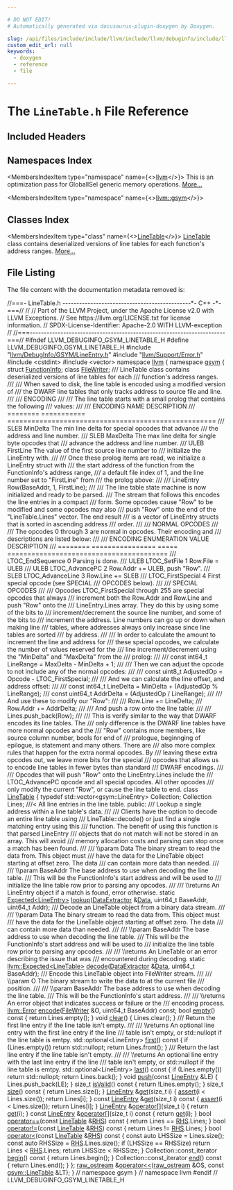 ```yaml
---

# DO NOT EDIT!
# Automatically generated via docusaurus-plugin-doxygen by Doxygen.

slug: /api/files/include/include/llvm/include/llvm/debuginfo/include/llvm/debuginfo/gsym/linetable-h
custom_edit_url: null
keywords:
  - doxygen
  - reference
  - file

---
```





# The `LineTable.h` File Reference

<DoxygenPage pluginConfig={pluginConfig}>



## Included Headers

<IncludesList>
<IncludesListItem
  filePath="llvm/DebugInfo/GSYM/LineEntry.h"
  permalink="/docs/api/files/include/include/llvm/include/llvm/debuginfo/include/llvm/debuginfo/gsym/lineentry-h"
  isLocal="true" />
<IncludesListItem
  filePath="llvm/Support/Error.h"
  permalink="/docs/api/files/include/include/llvm/include/llvm/support/error-h"
  isLocal="true" />
<IncludesListItem
  filePath="cstdint"
  permalink=""
  isLocal="false" />
<IncludesListItem
  filePath="vector"
  permalink=""
  isLocal="false" />
</IncludesList>

## Namespaces Index

<MembersIndex>

<MembersIndexItem
  type="namespace"
  name={<><a href="/docs/api/namespaces/llvm">llvm</a></>}>
This is an optimization pass for GlobalISel generic memory operations. <a href="/docs/api/namespaces/llvm/#details">More...</a>
</MembersIndexItem>

<MembersIndexItem
  type="namespace"
  name={<><a href="/docs/api/namespaces/llvm/gsym">llvm::gsym</a></>}>
</MembersIndexItem>

</MembersIndex>

## Classes Index

<MembersIndex>

<MembersIndexItem
  type="class"
  name={<><a href="/docs/api/classes/llvm/gsym/linetable">LineTable</a></>}>
<a href="/docs/api/classes/llvm/gsym/linetable">LineTable</a> class contains deserialized versions of line tables for each function&#39;s address ranges. <a href="/docs/api/classes/llvm/gsym/linetable/#details">More...</a>
</MembersIndexItem>

</MembersIndex>


## File Listing

The file content with the documentation metadata removed is:

<ProgramListing>

<Link id="l00001" /><CodeLine lineNumber="1"><Highlight kind="comment">//===- LineTable.h ----------------------------------------------&#42;- C++ -&#42;-===//</Highlight><Highlight kind="normal"></Highlight></CodeLine>
<Link id="l00002" /><CodeLine lineNumber="2"><Highlight kind="normal"></Highlight><Highlight kind="comment">//</Highlight><Highlight kind="normal"></Highlight></CodeLine>
<Link id="l00003" /><CodeLine lineNumber="3"><Highlight kind="normal"></Highlight><Highlight kind="comment">// Part of the LLVM Project, under the Apache License v2.0 with LLVM Exceptions.</Highlight><Highlight kind="normal"></Highlight></CodeLine>
<Link id="l00004" /><CodeLine lineNumber="4"><Highlight kind="normal"></Highlight><Highlight kind="comment">// See https://llvm.org/LICENSE.txt for license information.</Highlight><Highlight kind="normal"></Highlight></CodeLine>
<Link id="l00005" /><CodeLine lineNumber="5"><Highlight kind="normal"></Highlight><Highlight kind="comment">// SPDX-License-Identifier: Apache-2.0 WITH LLVM-exception</Highlight><Highlight kind="normal"></Highlight></CodeLine>
<Link id="l00006" /><CodeLine lineNumber="6"><Highlight kind="normal"></Highlight><Highlight kind="comment">//</Highlight><Highlight kind="normal"></Highlight></CodeLine>
<Link id="l00007" /><CodeLine lineNumber="7"><Highlight kind="normal"></Highlight><Highlight kind="comment">//===----------------------------------------------------------------------===//</Highlight><Highlight kind="normal"></Highlight></CodeLine>
<Link id="l00008" /><CodeLine lineNumber="8"><Highlight kind="normal"></Highlight></CodeLine>
<Link id="l00009" /><CodeLine lineNumber="9"><Highlight kind="normal"></Highlight><Highlight kind="preprocessor">#ifndef LLVM&#95;DEBUGINFO&#95;GSYM&#95;LINETABLE&#95;H</Highlight><Highlight kind="normal"></Highlight></CodeLine>
<Link id="l00010" /><CodeLine lineNumber="10"><Highlight kind="normal"></Highlight><Highlight kind="preprocessor">#define LLVM&#95;DEBUGINFO&#95;GSYM&#95;LINETABLE&#95;H</Highlight><Highlight kind="normal"></Highlight></CodeLine>
<Link id="l00011" /><CodeLine lineNumber="11"><Highlight kind="normal"></Highlight></CodeLine>
<Link id="l00012" /><CodeLine lineNumber="12"><Highlight kind="normal"></Highlight><Highlight kind="preprocessor">#include &quot;<a href="/docs/api/files/include/include/llvm/include/llvm/debuginfo/include/llvm/debuginfo/gsym/lineentry-h">llvm/DebugInfo/GSYM/LineEntry.h</a>&quot;</Highlight><Highlight kind="normal"></Highlight></CodeLine>
<Link id="l00013" /><CodeLine lineNumber="13"><Highlight kind="normal"></Highlight><Highlight kind="preprocessor">#include &quot;<a href="/docs/api/files/include/include/llvm/include/llvm/support/error-h">llvm/Support/Error.h</a>&quot;</Highlight><Highlight kind="normal"></Highlight></CodeLine>
<Link id="l00014" /><CodeLine lineNumber="14"><Highlight kind="normal"></Highlight><Highlight kind="preprocessor">#include &lt;cstdint&gt;</Highlight><Highlight kind="normal"></Highlight></CodeLine>
<Link id="l00015" /><CodeLine lineNumber="15"><Highlight kind="normal"></Highlight><Highlight kind="preprocessor">#include &lt;vector&gt;</Highlight><Highlight kind="normal"></Highlight></CodeLine>
<Link id="l00016" /><CodeLine lineNumber="16"><Highlight kind="normal"></Highlight></CodeLine>
<Link id="l00017" /><CodeLine lineNumber="17"><Highlight kind="normal"></Highlight><Highlight kind="keyword">namespace </Highlight><Highlight kind="normal"><a href="/docs/api/namespaces/llvm">llvm</a> &#123;</Highlight></CodeLine>
<Link id="l00018" /><CodeLine lineNumber="18"><Highlight kind="normal"></Highlight><Highlight kind="keyword">namespace </Highlight><Highlight kind="normal"><a href="/docs/api/namespaces/llvm/gsym">gsym</a> &#123;</Highlight></CodeLine>
<Link id="l00019" /><CodeLine lineNumber="19"><Highlight kind="normal"></Highlight></CodeLine>
<Link id="l00020" /><CodeLine lineNumber="20"><Highlight kind="normal"></Highlight><Highlight kind="keyword">struct </Highlight><Highlight kind="normal"><a href="/docs/api/structs/llvm/gsym/functioninfo">FunctionInfo</a>;</Highlight></CodeLine>
<Link id="l00021" /><CodeLine lineNumber="21"><Highlight kind="normal"></Highlight><Highlight kind="keyword">class </Highlight><Highlight kind="normal"><a href="/docs/api/classes/llvm/gsym/filewriter">FileWriter</a>;</Highlight></CodeLine>
<Link id="l00022" /><CodeLine lineNumber="22"><Highlight kind="normal"></Highlight><Highlight kind="comment"></Highlight></CodeLine>
<Link id="l00023" /><CodeLine lineNumber="23"><Highlight kind="comment">/// LineTable class contains deserialized versions of line tables for each</Highlight></CodeLine>
<Link id="l00024" /><CodeLine lineNumber="24"><Highlight kind="comment">/// function&#39;s address ranges.</Highlight></CodeLine>
<Link id="l00025" /><CodeLine lineNumber="25"><Highlight kind="comment">///</Highlight></CodeLine>
<Link id="l00026" /><CodeLine lineNumber="26"><Highlight kind="comment">/// When saved to disk, the line table is encoded using a modified version of</Highlight></CodeLine>
<Link id="l00027" /><CodeLine lineNumber="27"><Highlight kind="comment">/// the DWARF line tables that only tracks address to source file and line.</Highlight></CodeLine>
<Link id="l00028" /><CodeLine lineNumber="28"><Highlight kind="comment">///</Highlight></CodeLine>
<Link id="l00029" /><CodeLine lineNumber="29"><Highlight kind="comment">/// ENCODING</Highlight></CodeLine>
<Link id="l00030" /><CodeLine lineNumber="30"><Highlight kind="comment">///</Highlight></CodeLine>
<Link id="l00031" /><CodeLine lineNumber="31"><Highlight kind="comment">/// The line table starts with a small prolog that contains the following</Highlight></CodeLine>
<Link id="l00032" /><CodeLine lineNumber="32"><Highlight kind="comment">/// values:</Highlight></CodeLine>
<Link id="l00033" /><CodeLine lineNumber="33"><Highlight kind="comment">///</Highlight></CodeLine>
<Link id="l00034" /><CodeLine lineNumber="34"><Highlight kind="comment">/// ENCODING NAME        DESCRIPTION</Highlight></CodeLine>
<Link id="l00035" /><CodeLine lineNumber="35"><Highlight kind="comment">/// ======== =========== ====================================================</Highlight></CodeLine>
<Link id="l00036" /><CodeLine lineNumber="36"><Highlight kind="comment">/// SLEB     MinDelta    The min line delta for special opcodes that  advance</Highlight></CodeLine>
<Link id="l00037" /><CodeLine lineNumber="37"><Highlight kind="comment">///                      the address and line number.</Highlight></CodeLine>
<Link id="l00038" /><CodeLine lineNumber="38"><Highlight kind="comment">/// SLEB     MaxDelta    The max line delta for single byte opcodes that</Highlight></CodeLine>
<Link id="l00039" /><CodeLine lineNumber="39"><Highlight kind="comment">///                      advance the address and line number.</Highlight></CodeLine>
<Link id="l00040" /><CodeLine lineNumber="40"><Highlight kind="comment">/// ULEB     FirstLine   The value of the first source line number to</Highlight></CodeLine>
<Link id="l00041" /><CodeLine lineNumber="41"><Highlight kind="comment">///                      initialize the LineEntry with.</Highlight></CodeLine>
<Link id="l00042" /><CodeLine lineNumber="42"><Highlight kind="comment">///</Highlight></CodeLine>
<Link id="l00043" /><CodeLine lineNumber="43"><Highlight kind="comment">/// Once these prolog items are read, we initialize a LineEntry struct with</Highlight></CodeLine>
<Link id="l00044" /><CodeLine lineNumber="44"><Highlight kind="comment">/// the start address of the function from the FunctionInfo&#39;s address range,</Highlight></CodeLine>
<Link id="l00045" /><CodeLine lineNumber="45"><Highlight kind="comment">/// a default file index of 1, and the line number set to &quot;FirstLine&quot; from</Highlight></CodeLine>
<Link id="l00046" /><CodeLine lineNumber="46"><Highlight kind="comment">/// the prolog above:</Highlight></CodeLine>
<Link id="l00047" /><CodeLine lineNumber="47"><Highlight kind="comment">///</Highlight></CodeLine>
<Link id="l00048" /><CodeLine lineNumber="48"><Highlight kind="comment">///   LineEntry Row(BaseAddr, 1, FirstLine);</Highlight></CodeLine>
<Link id="l00049" /><CodeLine lineNumber="49"><Highlight kind="comment">///</Highlight></CodeLine>
<Link id="l00050" /><CodeLine lineNumber="50"><Highlight kind="comment">/// The line table state machine is now initialized and ready to be parsed.</Highlight></CodeLine>
<Link id="l00051" /><CodeLine lineNumber="51"><Highlight kind="comment">/// The stream that follows this encodes the line entries in a compact</Highlight></CodeLine>
<Link id="l00052" /><CodeLine lineNumber="52"><Highlight kind="comment">/// form. Some opcodes cause &quot;Row&quot; to be modified and some opcodes may also</Highlight></CodeLine>
<Link id="l00053" /><CodeLine lineNumber="53"><Highlight kind="comment">/// push &quot;Row&quot; onto the end of the &quot;LineTable.Lines&quot; vector. The end result</Highlight></CodeLine>
<Link id="l00054" /><CodeLine lineNumber="54"><Highlight kind="comment">/// is a vector of LineEntry structs that is sorted in ascending address</Highlight></CodeLine>
<Link id="l00055" /><CodeLine lineNumber="55"><Highlight kind="comment">/// order.</Highlight></CodeLine>
<Link id="l00056" /><CodeLine lineNumber="56"><Highlight kind="comment">///</Highlight></CodeLine>
<Link id="l00057" /><CodeLine lineNumber="57"><Highlight kind="comment">/// NORMAL OPCODES</Highlight></CodeLine>
<Link id="l00058" /><CodeLine lineNumber="58"><Highlight kind="comment">///</Highlight></CodeLine>
<Link id="l00059" /><CodeLine lineNumber="59"><Highlight kind="comment">/// The opcodes 0 through 3 are normal in opcodes. Their encoding and</Highlight></CodeLine>
<Link id="l00060" /><CodeLine lineNumber="60"><Highlight kind="comment">/// descriptions are listed below:</Highlight></CodeLine>
<Link id="l00061" /><CodeLine lineNumber="61"><Highlight kind="comment">///</Highlight></CodeLine>
<Link id="l00062" /><CodeLine lineNumber="62"><Highlight kind="comment">/// ENCODING ENUMERATION       VALUE DESCRIPTION</Highlight></CodeLine>
<Link id="l00063" /><CodeLine lineNumber="63"><Highlight kind="comment">/// ======== ================  ===== ========================================</Highlight></CodeLine>
<Link id="l00064" /><CodeLine lineNumber="64"><Highlight kind="comment">///          LTOC&#95;EndSequence  0  Parsing is done.</Highlight></CodeLine>
<Link id="l00065" /><CodeLine lineNumber="65"><Highlight kind="comment">/// ULEB     LTOC&#95;SetFile      1  Row.File = ULEB</Highlight></CodeLine>
<Link id="l00066" /><CodeLine lineNumber="66"><Highlight kind="comment">/// ULEB     LTOC&#95;AdvancePC    2  Row.Addr += ULEB, push &quot;Row&quot;.</Highlight></CodeLine>
<Link id="l00067" /><CodeLine lineNumber="67"><Highlight kind="comment">/// SLEB     LTOC&#95;AdvanceLine  3  Row.Line += SLEB</Highlight></CodeLine>
<Link id="l00068" /><CodeLine lineNumber="68"><Highlight kind="comment">///          LTOC&#95;FirstSpecial 4  First special opcode (see SPECIAL</Highlight></CodeLine>
<Link id="l00069" /><CodeLine lineNumber="69"><Highlight kind="comment">///                                  OPCODES below).</Highlight></CodeLine>
<Link id="l00070" /><CodeLine lineNumber="70"><Highlight kind="comment">///</Highlight></CodeLine>
<Link id="l00071" /><CodeLine lineNumber="71"><Highlight kind="comment">/// SPECIAL OPCODES</Highlight></CodeLine>
<Link id="l00072" /><CodeLine lineNumber="72"><Highlight kind="comment">///</Highlight></CodeLine>
<Link id="l00073" /><CodeLine lineNumber="73"><Highlight kind="comment">/// Opcodes LTOC&#95;FirstSpecial through 255 are special opcodes that always</Highlight></CodeLine>
<Link id="l00074" /><CodeLine lineNumber="74"><Highlight kind="comment">/// increment both the Row.Addr and Row.Line and push &quot;Row&quot; onto the</Highlight></CodeLine>
<Link id="l00075" /><CodeLine lineNumber="75"><Highlight kind="comment">/// LineEntry.Lines array. They do this by using some of the bits to</Highlight></CodeLine>
<Link id="l00076" /><CodeLine lineNumber="76"><Highlight kind="comment">/// increment/decrement the source line number, and some of the bits to</Highlight></CodeLine>
<Link id="l00077" /><CodeLine lineNumber="77"><Highlight kind="comment">/// increment the address. Line numbers can go up or down when making line</Highlight></CodeLine>
<Link id="l00078" /><CodeLine lineNumber="78"><Highlight kind="comment">/// tables, where addresses always only increase since line tables are sorted</Highlight></CodeLine>
<Link id="l00079" /><CodeLine lineNumber="79"><Highlight kind="comment">/// by address.</Highlight></CodeLine>
<Link id="l00080" /><CodeLine lineNumber="80"><Highlight kind="comment">///</Highlight></CodeLine>
<Link id="l00081" /><CodeLine lineNumber="81"><Highlight kind="comment">/// In order to calculate the amount to increment the line and address for</Highlight></CodeLine>
<Link id="l00082" /><CodeLine lineNumber="82"><Highlight kind="comment">/// these special opcodes, we calculate the number of values reserved for the</Highlight></CodeLine>
<Link id="l00083" /><CodeLine lineNumber="83"><Highlight kind="comment">/// line increment/decrement using the &quot;MinDelta&quot; and &quot;MaxDelta&quot; from the</Highlight></CodeLine>
<Link id="l00084" /><CodeLine lineNumber="84"><Highlight kind="comment">/// prolog:</Highlight></CodeLine>
<Link id="l00085" /><CodeLine lineNumber="85"><Highlight kind="comment">///</Highlight></CodeLine>
<Link id="l00086" /><CodeLine lineNumber="86"><Highlight kind="comment">///     const int64&#95;t LineRange = MaxDelta - MinDelta + 1;</Highlight></CodeLine>
<Link id="l00087" /><CodeLine lineNumber="87"><Highlight kind="comment">///</Highlight></CodeLine>
<Link id="l00088" /><CodeLine lineNumber="88"><Highlight kind="comment">/// Then we can adjust the opcode to not include any of the normal opcodes:</Highlight></CodeLine>
<Link id="l00089" /><CodeLine lineNumber="89"><Highlight kind="comment">///</Highlight></CodeLine>
<Link id="l00090" /><CodeLine lineNumber="90"><Highlight kind="comment">///     const uint8&#95;t AdjustedOp = Opcode - LTOC&#95;FirstSpecial;</Highlight></CodeLine>
<Link id="l00091" /><CodeLine lineNumber="91"><Highlight kind="comment">///</Highlight></CodeLine>
<Link id="l00092" /><CodeLine lineNumber="92"><Highlight kind="comment">/// And we can calculate the line offset, and address offset:</Highlight></CodeLine>
<Link id="l00093" /><CodeLine lineNumber="93"><Highlight kind="comment">///</Highlight></CodeLine>
<Link id="l00094" /><CodeLine lineNumber="94"><Highlight kind="comment">///     const int64&#95;t LineDelta = MinDelta + (AdjustedOp % LineRange);</Highlight></CodeLine>
<Link id="l00095" /><CodeLine lineNumber="95"><Highlight kind="comment">///     const uint64&#95;t AddrDelta = (AdjustedOp / LineRange);</Highlight></CodeLine>
<Link id="l00096" /><CodeLine lineNumber="96"><Highlight kind="comment">///</Highlight></CodeLine>
<Link id="l00097" /><CodeLine lineNumber="97"><Highlight kind="comment">/// And use these to modify our &quot;Row&quot;:</Highlight></CodeLine>
<Link id="l00098" /><CodeLine lineNumber="98"><Highlight kind="comment">///</Highlight></CodeLine>
<Link id="l00099" /><CodeLine lineNumber="99"><Highlight kind="comment">///     Row.Line += LineDelta;</Highlight></CodeLine>
<Link id="l00100" /><CodeLine lineNumber="100"><Highlight kind="comment">///     Row.Addr += AddrDelta;</Highlight></CodeLine>
<Link id="l00101" /><CodeLine lineNumber="101"><Highlight kind="comment">///</Highlight></CodeLine>
<Link id="l00102" /><CodeLine lineNumber="102"><Highlight kind="comment">/// And push a row onto the line table:</Highlight></CodeLine>
<Link id="l00103" /><CodeLine lineNumber="103"><Highlight kind="comment">///</Highlight></CodeLine>
<Link id="l00104" /><CodeLine lineNumber="104"><Highlight kind="comment">///     Lines.push&#95;back(Row);</Highlight></CodeLine>
<Link id="l00105" /><CodeLine lineNumber="105"><Highlight kind="comment">///</Highlight></CodeLine>
<Link id="l00106" /><CodeLine lineNumber="106"><Highlight kind="comment">/// This is verify similar to the way that DWARF encodes its line tables. The</Highlight></CodeLine>
<Link id="l00107" /><CodeLine lineNumber="107"><Highlight kind="comment">/// only difference is the DWARF line tables have more normal opcodes and the</Highlight></CodeLine>
<Link id="l00108" /><CodeLine lineNumber="108"><Highlight kind="comment">/// &quot;Row&quot; contains more members, like source column number, bools for end of</Highlight></CodeLine>
<Link id="l00109" /><CodeLine lineNumber="109"><Highlight kind="comment">/// prologue, beginnging of epilogue, is statement and many others. There are</Highlight></CodeLine>
<Link id="l00110" /><CodeLine lineNumber="110"><Highlight kind="comment">/// also more complex rules that happen for the extra normal opcodes. By</Highlight></CodeLine>
<Link id="l00111" /><CodeLine lineNumber="111"><Highlight kind="comment">/// leaving these extra opcodes out, we leave more bits for the special</Highlight></CodeLine>
<Link id="l00112" /><CodeLine lineNumber="112"><Highlight kind="comment">/// opcodes that allows us to encode line tables in fewer bytes than standard</Highlight></CodeLine>
<Link id="l00113" /><CodeLine lineNumber="113"><Highlight kind="comment">/// DWARF encodings.</Highlight></CodeLine>
<Link id="l00114" /><CodeLine lineNumber="114"><Highlight kind="comment">///</Highlight></CodeLine>
<Link id="l00115" /><CodeLine lineNumber="115"><Highlight kind="comment">/// Opcodes that will push &quot;Row&quot; onto the LineEntry.Lines include the</Highlight></CodeLine>
<Link id="l00116" /><CodeLine lineNumber="116"><Highlight kind="comment">/// LTOC&#95;AdvancePC opcode and all special opcodes. All other opcodes</Highlight></CodeLine>
<Link id="l00117" /><CodeLine lineNumber="117"><Highlight kind="comment">/// only modify the current &quot;Row&quot;, or cause the line table to end.</Highlight><Highlight kind="normal"></Highlight></CodeLine>
<Link id="l00118" /><CodeLine lineNumber="118" lineLink="/docs/api/classes/llvm/gsym/linetable"><Highlight kind="normal"></Highlight><Highlight kind="keyword">class </Highlight><Highlight kind="normal"><a href="/docs/api/classes/llvm/gsym/linetable">LineTable</a> &#123;</Highlight></CodeLine>
<Link id="l00119" /><CodeLine lineNumber="119"><Highlight kind="normal">  </Highlight><Highlight kind="keyword">typedef</Highlight><Highlight kind="normal"> std::vector&lt;gsym::LineEntry&gt; Collection;</Highlight></CodeLine>
<Link id="l00120" /><CodeLine lineNumber="120"><Highlight kind="normal">  Collection Lines; </Highlight><Highlight kind="comment">///&lt; All line entries in the line table.</Highlight><Highlight kind="normal"></Highlight></CodeLine>
<Link id="l00121" /><CodeLine lineNumber="121"><Highlight kind="normal"></Highlight><Highlight kind="keyword">public</Highlight><Highlight kind="normal">:</Highlight><Highlight kind="comment"></Highlight></CodeLine>
<Link id="l00122" /><CodeLine lineNumber="122"><Highlight kind="comment">  /// Lookup a single address within a line table&#39;s data.</Highlight></CodeLine>
<Link id="l00123" /><CodeLine lineNumber="123"><Highlight kind="comment">  ///</Highlight></CodeLine>
<Link id="l00124" /><CodeLine lineNumber="124"><Highlight kind="comment">  /// Clients have the option to decode an entire line table using</Highlight></CodeLine>
<Link id="l00125" /><CodeLine lineNumber="125"><Highlight kind="comment">  /// LineTable::decode() or just find a single matching entry using this</Highlight></CodeLine>
<Link id="l00126" /><CodeLine lineNumber="126"><Highlight kind="comment">  /// function. The benefit of using this function is that parsed LineEntry</Highlight></CodeLine>
<Link id="l00127" /><CodeLine lineNumber="127"><Highlight kind="comment">  /// objects that do not match will not be stored in an array. This will avoid</Highlight></CodeLine>
<Link id="l00128" /><CodeLine lineNumber="128"><Highlight kind="comment">  /// memory allocation costs and parsing can stop once a match has been found.</Highlight></CodeLine>
<Link id="l00129" /><CodeLine lineNumber="129"><Highlight kind="comment">  ///</Highlight></CodeLine>
<Link id="l00130" /><CodeLine lineNumber="130"><Highlight kind="comment">  /// \\param Data The binary stream to read the data from. This object must</Highlight></CodeLine>
<Link id="l00131" /><CodeLine lineNumber="131"><Highlight kind="comment">  /// have the data for the LineTable object starting at offset zero. The data</Highlight></CodeLine>
<Link id="l00132" /><CodeLine lineNumber="132"><Highlight kind="comment">  /// can contain more data than needed.</Highlight></CodeLine>
<Link id="l00133" /><CodeLine lineNumber="133"><Highlight kind="comment">  ///</Highlight></CodeLine>
<Link id="l00134" /><CodeLine lineNumber="134"><Highlight kind="comment">  /// \\param BaseAddr The base address to use when decoding the line table.</Highlight></CodeLine>
<Link id="l00135" /><CodeLine lineNumber="135"><Highlight kind="comment">  /// This will be the FunctionInfo&#39;s start address and will be used to</Highlight></CodeLine>
<Link id="l00136" /><CodeLine lineNumber="136"><Highlight kind="comment">  /// initialize the line table row prior to parsing any opcodes.</Highlight></CodeLine>
<Link id="l00137" /><CodeLine lineNumber="137"><Highlight kind="comment">  ///</Highlight></CodeLine>
<Link id="l00138" /><CodeLine lineNumber="138"><Highlight kind="comment">  /// \\returns An LineEntry object if a match is found, error otherwise.</Highlight><Highlight kind="normal"></Highlight></CodeLine>
<Link id="l00139" /><CodeLine lineNumber="139"><Highlight kind="normal">  </Highlight><Highlight kind="keyword">static</Highlight><Highlight kind="normal"> <a href="/docs/api/classes/llvm/expected">Expected&lt;LineEntry&gt;</a> <a href="/docs/api/classes/llvm/gsym/linetable/#a9bca453dce01051bae3751cbb4d14fef">lookup</a>(<a href="/docs/api/classes/llvm/dataextractor">DataExtractor</a> &amp;<a href="/docs/api/namespaces/llvm/#aa20539e89704d20b98b97e9c3feac934">Data</a>, uint64&#95;t BaseAddr,</Highlight></CodeLine>
<Link id="l00140" /><CodeLine lineNumber="140"><Highlight kind="normal">                                    uint64&#95;t Addr);</Highlight></CodeLine>
<Link id="l00141" /><CodeLine lineNumber="141"><Highlight kind="normal"></Highlight><Highlight kind="comment"></Highlight></CodeLine>
<Link id="l00142" /><CodeLine lineNumber="142"><Highlight kind="comment">  /// Decode an LineTable object from a binary data stream.</Highlight></CodeLine>
<Link id="l00143" /><CodeLine lineNumber="143"><Highlight kind="comment">  ///</Highlight></CodeLine>
<Link id="l00144" /><CodeLine lineNumber="144"><Highlight kind="comment">  /// \\param Data The binary stream to read the data from. This object must</Highlight></CodeLine>
<Link id="l00145" /><CodeLine lineNumber="145"><Highlight kind="comment">  /// have the data for the LineTable object starting at offset zero. The data</Highlight></CodeLine>
<Link id="l00146" /><CodeLine lineNumber="146"><Highlight kind="comment">  /// can contain more data than needed.</Highlight></CodeLine>
<Link id="l00147" /><CodeLine lineNumber="147"><Highlight kind="comment">  ///</Highlight></CodeLine>
<Link id="l00148" /><CodeLine lineNumber="148"><Highlight kind="comment">  /// \\param BaseAddr The base address to use when decoding the line table.</Highlight></CodeLine>
<Link id="l00149" /><CodeLine lineNumber="149"><Highlight kind="comment">  /// This will be the FunctionInfo&#39;s start address and will be used to</Highlight></CodeLine>
<Link id="l00150" /><CodeLine lineNumber="150"><Highlight kind="comment">  /// initialize the line table row prior to parsing any opcodes.</Highlight></CodeLine>
<Link id="l00151" /><CodeLine lineNumber="151"><Highlight kind="comment">  ///</Highlight></CodeLine>
<Link id="l00152" /><CodeLine lineNumber="152"><Highlight kind="comment">  /// \\returns An LineTable or an error describing the issue that was</Highlight></CodeLine>
<Link id="l00153" /><CodeLine lineNumber="153"><Highlight kind="comment">  /// encountered during decoding.</Highlight><Highlight kind="normal"></Highlight></CodeLine>
<Link id="l00154" /><CodeLine lineNumber="154"><Highlight kind="normal">  </Highlight><Highlight kind="keyword">static</Highlight><Highlight kind="normal"> <a href="/docs/api/classes/llvm/expected">llvm::Expected&lt;LineTable&gt;</a> <a href="/docs/api/classes/llvm/gsym/linetable/#a45c433311387761ffb00f0aea6be6675">decode</a>(<a href="/docs/api/classes/llvm/dataextractor">DataExtractor</a> &amp;<a href="/docs/api/namespaces/llvm/#aa20539e89704d20b98b97e9c3feac934">Data</a>,</Highlight></CodeLine>
<Link id="l00155" /><CodeLine lineNumber="155"><Highlight kind="normal">                                          uint64&#95;t BaseAddr);</Highlight><Highlight kind="comment"></Highlight></CodeLine>
<Link id="l00156" /><CodeLine lineNumber="156"><Highlight kind="comment">  /// Encode this LineTable object into FileWriter stream.</Highlight></CodeLine>
<Link id="l00157" /><CodeLine lineNumber="157"><Highlight kind="comment">  ///</Highlight></CodeLine>
<Link id="l00158" /><CodeLine lineNumber="158"><Highlight kind="comment">  /// \\param O The binary stream to write the data to at the current file</Highlight></CodeLine>
<Link id="l00159" /><CodeLine lineNumber="159"><Highlight kind="comment">  /// position.</Highlight></CodeLine>
<Link id="l00160" /><CodeLine lineNumber="160"><Highlight kind="comment">  ///</Highlight></CodeLine>
<Link id="l00161" /><CodeLine lineNumber="161"><Highlight kind="comment">  /// \\param BaseAddr The base address to use when decoding the line table.</Highlight></CodeLine>
<Link id="l00162" /><CodeLine lineNumber="162"><Highlight kind="comment">  /// This will be the FunctionInfo&#39;s start address.</Highlight></CodeLine>
<Link id="l00163" /><CodeLine lineNumber="163"><Highlight kind="comment">  ///</Highlight></CodeLine>
<Link id="l00164" /><CodeLine lineNumber="164"><Highlight kind="comment">  /// \\returns An error object that indicates success or failure or the</Highlight></CodeLine>
<Link id="l00165" /><CodeLine lineNumber="165"><Highlight kind="comment">  /// encoding process.</Highlight><Highlight kind="normal"></Highlight></CodeLine>
<Link id="l00166" /><CodeLine lineNumber="166"><Highlight kind="normal">  <a href="/docs/api/classes/llvm/error">llvm::Error</a> <a href="/docs/api/classes/llvm/gsym/linetable/#a41c4a2acdbcfaf2a18a61b60d42a9dc4">encode</a>(<a href="/docs/api/classes/llvm/gsym/filewriter">FileWriter</a> &amp;O, uint64&#95;t BaseAddr) </Highlight><Highlight kind="keyword">const</Highlight><Highlight kind="normal">;</Highlight></CodeLine>
<Link id="l00167" /><CodeLine lineNumber="167" lineLink="/docs/api/classes/llvm/gsym/linetable/#a217bee3953337d99533f6683f7950af3"><Highlight kind="normal">  </Highlight><Highlight kind="keywordtype">bool</Highlight><Highlight kind="normal"> <a href="/docs/api/classes/llvm/gsym/linetable/#a217bee3953337d99533f6683f7950af3">empty</a>()</Highlight><Highlight kind="keyword"> const </Highlight><Highlight kind="normal">&#123; </Highlight><Highlight kind="keywordflow">return</Highlight><Highlight kind="normal"> Lines.empty(); &#125;</Highlight></CodeLine>
<Link id="l00168" /><CodeLine lineNumber="168" lineLink="/docs/api/classes/llvm/gsym/linetable/#a484474b41779995f4f3456843e60b415"><Highlight kind="normal">  </Highlight><Highlight kind="keywordtype">void</Highlight><Highlight kind="normal"> <a href="/docs/api/classes/llvm/gsym/linetable/#a484474b41779995f4f3456843e60b415">clear</a>() &#123; Lines.clear(); &#125;</Highlight><Highlight kind="comment"></Highlight></CodeLine>
<Link id="l00169" /><CodeLine lineNumber="169"><Highlight kind="comment">  /// Return the first line entry if the line table isn&#39;t empty.</Highlight></CodeLine>
<Link id="l00170" /><CodeLine lineNumber="170"><Highlight kind="comment">  ///</Highlight></CodeLine>
<Link id="l00171" /><CodeLine lineNumber="171"><Highlight kind="comment">  /// \\returns An optional line entry with the first line entry if the line</Highlight></CodeLine>
<Link id="l00172" /><CodeLine lineNumber="172"><Highlight kind="comment">  /// table isn&#39;t empty, or std::nullopt if the line table is emtpy.</Highlight><Highlight kind="normal"></Highlight></CodeLine>
<Link id="l00173" /><CodeLine lineNumber="173" lineLink="/docs/api/classes/llvm/gsym/linetable/#ad4a0913f724310afc36be1408fa57856"><Highlight kind="normal">  std::optional&lt;LineEntry&gt; <a href="/docs/api/classes/llvm/gsym/linetable/#ad4a0913f724310afc36be1408fa57856">first</a>()</Highlight><Highlight kind="keyword"> const </Highlight><Highlight kind="normal">&#123;</Highlight></CodeLine>
<Link id="l00174" /><CodeLine lineNumber="174"><Highlight kind="normal">    </Highlight><Highlight kind="keywordflow">if</Highlight><Highlight kind="normal"> (Lines.empty())</Highlight></CodeLine>
<Link id="l00175" /><CodeLine lineNumber="175"><Highlight kind="normal">      </Highlight><Highlight kind="keywordflow">return</Highlight><Highlight kind="normal"> std::nullopt;</Highlight></CodeLine>
<Link id="l00176" /><CodeLine lineNumber="176"><Highlight kind="normal">    </Highlight><Highlight kind="keywordflow">return</Highlight><Highlight kind="normal"> Lines.front();</Highlight></CodeLine>
<Link id="l00177" /><CodeLine lineNumber="177"><Highlight kind="normal">  &#125;</Highlight><Highlight kind="comment"></Highlight></CodeLine>
<Link id="l00178" /><CodeLine lineNumber="178"><Highlight kind="comment">  /// Return the last line entry if the line table isn&#39;t empty.</Highlight></CodeLine>
<Link id="l00179" /><CodeLine lineNumber="179"><Highlight kind="comment">  ///</Highlight></CodeLine>
<Link id="l00180" /><CodeLine lineNumber="180"><Highlight kind="comment">  /// \\returns An optional line entry with the last line entry if the line</Highlight></CodeLine>
<Link id="l00181" /><CodeLine lineNumber="181"><Highlight kind="comment">  /// table isn&#39;t empty, or std::nullopt if the line table is emtpy.</Highlight><Highlight kind="normal"></Highlight></CodeLine>
<Link id="l00182" /><CodeLine lineNumber="182" lineLink="/docs/api/classes/llvm/gsym/linetable/#a2bd2491a276829c6fc65a1c8efba65b1"><Highlight kind="normal">  std::optional&lt;LineEntry&gt; <a href="/docs/api/classes/llvm/gsym/linetable/#a2bd2491a276829c6fc65a1c8efba65b1">last</a>()</Highlight><Highlight kind="keyword"> const </Highlight><Highlight kind="normal">&#123;</Highlight></CodeLine>
<Link id="l00183" /><CodeLine lineNumber="183"><Highlight kind="normal">    </Highlight><Highlight kind="keywordflow">if</Highlight><Highlight kind="normal"> (Lines.empty())</Highlight></CodeLine>
<Link id="l00184" /><CodeLine lineNumber="184"><Highlight kind="normal">      </Highlight><Highlight kind="keywordflow">return</Highlight><Highlight kind="normal"> std::nullopt;</Highlight></CodeLine>
<Link id="l00185" /><CodeLine lineNumber="185"><Highlight kind="normal">    </Highlight><Highlight kind="keywordflow">return</Highlight><Highlight kind="normal"> Lines.back();</Highlight></CodeLine>
<Link id="l00186" /><CodeLine lineNumber="186"><Highlight kind="normal">  &#125;</Highlight></CodeLine>
<Link id="l00187" /><CodeLine lineNumber="187" lineLink="/docs/api/classes/llvm/gsym/linetable/#a1fe621e467048c0813e3fc66b832c906"><Highlight kind="normal">  </Highlight><Highlight kind="keywordtype">void</Highlight><Highlight kind="normal"> <a href="/docs/api/classes/llvm/gsym/linetable/#a1fe621e467048c0813e3fc66b832c906">push</a>(</Highlight><Highlight kind="keyword">const</Highlight><Highlight kind="normal"> <a href="/docs/api/structs/llvm/gsym/lineentry">LineEntry</a> &amp;LE) &#123;</Highlight></CodeLine>
<Link id="l00188" /><CodeLine lineNumber="188"><Highlight kind="normal">    Lines.push&#95;back(LE);</Highlight></CodeLine>
<Link id="l00189" /><CodeLine lineNumber="189"><Highlight kind="normal">  &#125;</Highlight></CodeLine>
<Link id="l00190" /><CodeLine lineNumber="190" lineLink="/docs/api/classes/llvm/gsym/linetable/#abada6578389b8ebe5ade2c69fbc67b02"><Highlight kind="normal">  </Highlight><Highlight kind="keywordtype">size&#95;t</Highlight><Highlight kind="normal"> <a href="/docs/api/classes/llvm/gsym/linetable/#abada6578389b8ebe5ade2c69fbc67b02">isValid</a>()</Highlight><Highlight kind="keyword"> const </Highlight><Highlight kind="normal">&#123;</Highlight></CodeLine>
<Link id="l00191" /><CodeLine lineNumber="191"><Highlight kind="normal">    </Highlight><Highlight kind="keywordflow">return</Highlight><Highlight kind="normal"> !Lines.empty();</Highlight></CodeLine>
<Link id="l00192" /><CodeLine lineNumber="192"><Highlight kind="normal">  &#125;</Highlight></CodeLine>
<Link id="l00193" /><CodeLine lineNumber="193" lineLink="/docs/api/classes/llvm/gsym/linetable/#a7a631a78ed3f47224a14d2e391208ef5"><Highlight kind="normal">  </Highlight><Highlight kind="keywordtype">size&#95;t</Highlight><Highlight kind="normal"> <a href="/docs/api/classes/llvm/gsym/linetable/#a7a631a78ed3f47224a14d2e391208ef5">size</a>()</Highlight><Highlight kind="keyword"> const </Highlight><Highlight kind="normal">&#123;</Highlight></CodeLine>
<Link id="l00194" /><CodeLine lineNumber="194"><Highlight kind="normal">    </Highlight><Highlight kind="keywordflow">return</Highlight><Highlight kind="normal"> Lines.size();</Highlight></CodeLine>
<Link id="l00195" /><CodeLine lineNumber="195"><Highlight kind="normal">  &#125;</Highlight></CodeLine>
<Link id="l00196" /><CodeLine lineNumber="196" lineLink="/docs/api/classes/llvm/gsym/linetable/#ad0a2722f6595b429275a76e8a0152366"><Highlight kind="normal">  <a href="/docs/api/structs/llvm/gsym/lineentry">LineEntry</a> &amp;<a href="/docs/api/classes/llvm/gsym/linetable/#ad0a2722f6595b429275a76e8a0152366">get</a>(</Highlight><Highlight kind="keywordtype">size&#95;t</Highlight><Highlight kind="normal"> i) &#123;</Highlight></CodeLine>
<Link id="l00197" /><CodeLine lineNumber="197"><Highlight kind="normal">    <a href="/docs/api/files/lib/lib/target/lib/target/amdgpu/silowercontrolflow-cpp/#a4868c5d81c5ccc98c47aeab6244346a0">assert</a>(i &lt; Lines.size());</Highlight></CodeLine>
<Link id="l00198" /><CodeLine lineNumber="198"><Highlight kind="normal">    </Highlight><Highlight kind="keywordflow">return</Highlight><Highlight kind="normal"> Lines&#91;i&#93;;</Highlight></CodeLine>
<Link id="l00199" /><CodeLine lineNumber="199"><Highlight kind="normal">  &#125;</Highlight></CodeLine>
<Link id="l00200" /><CodeLine lineNumber="200" lineLink="/docs/api/classes/llvm/gsym/linetable/#a9030fbde393b57bd09a081845dcb2158"><Highlight kind="normal">  </Highlight><Highlight kind="keyword">const</Highlight><Highlight kind="normal"> <a href="/docs/api/structs/llvm/gsym/lineentry">LineEntry</a> &amp;<a href="/docs/api/classes/llvm/gsym/linetable/#a9030fbde393b57bd09a081845dcb2158">get</a>(</Highlight><Highlight kind="keywordtype">size&#95;t</Highlight><Highlight kind="normal"> i)</Highlight><Highlight kind="keyword"> const </Highlight><Highlight kind="normal">&#123;</Highlight></CodeLine>
<Link id="l00201" /><CodeLine lineNumber="201"><Highlight kind="normal">    <a href="/docs/api/files/lib/lib/target/lib/target/amdgpu/silowercontrolflow-cpp/#a4868c5d81c5ccc98c47aeab6244346a0">assert</a>(i &lt; Lines.size());</Highlight></CodeLine>
<Link id="l00202" /><CodeLine lineNumber="202"><Highlight kind="normal">    </Highlight><Highlight kind="keywordflow">return</Highlight><Highlight kind="normal"> Lines&#91;i&#93;;</Highlight></CodeLine>
<Link id="l00203" /><CodeLine lineNumber="203"><Highlight kind="normal">  &#125;</Highlight></CodeLine>
<Link id="l00204" /><CodeLine lineNumber="204" lineLink="/docs/api/classes/llvm/gsym/linetable/#ab990738ca07fca98fb5cbf4dc47f8917"><Highlight kind="normal">  <a href="/docs/api/structs/llvm/gsym/lineentry">LineEntry</a> &amp;<a href="/docs/api/classes/llvm/gsym/linetable/#ab990738ca07fca98fb5cbf4dc47f8917">operator&#91;&#93;</a>(</Highlight><Highlight kind="keywordtype">size&#95;t</Highlight><Highlight kind="normal"> i) &#123;</Highlight></CodeLine>
<Link id="l00205" /><CodeLine lineNumber="205"><Highlight kind="normal">    </Highlight><Highlight kind="keywordflow">return</Highlight><Highlight kind="normal"> <a href="/docs/api/classes/llvm/gsym/linetable/#ad0a2722f6595b429275a76e8a0152366">get</a>(i);</Highlight></CodeLine>
<Link id="l00206" /><CodeLine lineNumber="206"><Highlight kind="normal">  &#125;</Highlight></CodeLine>
<Link id="l00207" /><CodeLine lineNumber="207" lineLink="/docs/api/classes/llvm/gsym/linetable/#ab506aa5ef834c571ce43d6dc74838272"><Highlight kind="normal">  </Highlight><Highlight kind="keyword">const</Highlight><Highlight kind="normal"> <a href="/docs/api/structs/llvm/gsym/lineentry">LineEntry</a> &amp;<a href="/docs/api/classes/llvm/gsym/linetable/#ab506aa5ef834c571ce43d6dc74838272">operator&#91;&#93;</a>(</Highlight><Highlight kind="keywordtype">size&#95;t</Highlight><Highlight kind="normal"> i)</Highlight><Highlight kind="keyword"> const </Highlight><Highlight kind="normal">&#123;</Highlight></CodeLine>
<Link id="l00208" /><CodeLine lineNumber="208"><Highlight kind="normal">    </Highlight><Highlight kind="keywordflow">return</Highlight><Highlight kind="normal"> <a href="/docs/api/classes/llvm/gsym/linetable/#ad0a2722f6595b429275a76e8a0152366">get</a>(i);</Highlight></CodeLine>
<Link id="l00209" /><CodeLine lineNumber="209"><Highlight kind="normal">  &#125;</Highlight></CodeLine>
<Link id="l00210" /><CodeLine lineNumber="210" lineLink="/docs/api/classes/llvm/gsym/linetable/#a0e120191429c9e3cf0044a6f0cf26bd9"><Highlight kind="normal">  </Highlight><Highlight kind="keywordtype">bool</Highlight><Highlight kind="normal"> <a href="/docs/api/classes/llvm/gsym/linetable/#a0e120191429c9e3cf0044a6f0cf26bd9">operator==</a>(</Highlight><Highlight kind="keyword">const</Highlight><Highlight kind="normal"> <a href="/docs/api/classes/llvm/gsym/linetable">LineTable</a> &amp;<a href="/docs/api/files/lib/lib/target/lib/target/x86/x86partialreduction-cpp/#a87b8bfbbe9d8f7146d7f20a5fb42efd0">RHS</a>)</Highlight><Highlight kind="keyword"> const </Highlight><Highlight kind="normal">&#123;</Highlight></CodeLine>
<Link id="l00211" /><CodeLine lineNumber="211"><Highlight kind="normal">    </Highlight><Highlight kind="keywordflow">return</Highlight><Highlight kind="normal"> Lines == <a href="/docs/api/files/lib/lib/target/lib/target/x86/x86partialreduction-cpp/#a87b8bfbbe9d8f7146d7f20a5fb42efd0">RHS</a>.Lines;</Highlight></CodeLine>
<Link id="l00212" /><CodeLine lineNumber="212"><Highlight kind="normal">  &#125;</Highlight></CodeLine>
<Link id="l00213" /><CodeLine lineNumber="213" lineLink="/docs/api/classes/llvm/gsym/linetable/#af0e709ed389aaf92b2206ff6d0903521"><Highlight kind="normal">  </Highlight><Highlight kind="keywordtype">bool</Highlight><Highlight kind="normal"> <a href="/docs/api/classes/llvm/gsym/linetable/#af0e709ed389aaf92b2206ff6d0903521">operator!=</a>(</Highlight><Highlight kind="keyword">const</Highlight><Highlight kind="normal"> <a href="/docs/api/classes/llvm/gsym/linetable">LineTable</a> &amp;<a href="/docs/api/files/lib/lib/target/lib/target/x86/x86partialreduction-cpp/#a87b8bfbbe9d8f7146d7f20a5fb42efd0">RHS</a>)</Highlight><Highlight kind="keyword"> const </Highlight><Highlight kind="normal">&#123;</Highlight></CodeLine>
<Link id="l00214" /><CodeLine lineNumber="214"><Highlight kind="normal">    </Highlight><Highlight kind="keywordflow">return</Highlight><Highlight kind="normal"> Lines != <a href="/docs/api/files/lib/lib/target/lib/target/x86/x86partialreduction-cpp/#a87b8bfbbe9d8f7146d7f20a5fb42efd0">RHS</a>.Lines;</Highlight></CodeLine>
<Link id="l00215" /><CodeLine lineNumber="215"><Highlight kind="normal">  &#125;</Highlight></CodeLine>
<Link id="l00216" /><CodeLine lineNumber="216" lineLink="/docs/api/classes/llvm/gsym/linetable/#abb2099d6ab7cf0271c0acd2dd1118fc1"><Highlight kind="normal">  </Highlight><Highlight kind="keywordtype">bool</Highlight><Highlight kind="normal"> <a href="/docs/api/classes/llvm/gsym/linetable/#abb2099d6ab7cf0271c0acd2dd1118fc1">operator&lt;</a>(</Highlight><Highlight kind="keyword">const</Highlight><Highlight kind="normal"> <a href="/docs/api/classes/llvm/gsym/linetable">LineTable</a> &amp;<a href="/docs/api/files/lib/lib/target/lib/target/x86/x86partialreduction-cpp/#a87b8bfbbe9d8f7146d7f20a5fb42efd0">RHS</a>)</Highlight><Highlight kind="keyword"> const </Highlight><Highlight kind="normal">&#123;</Highlight></CodeLine>
<Link id="l00217" /><CodeLine lineNumber="217"><Highlight kind="normal">    </Highlight><Highlight kind="keyword">const</Highlight><Highlight kind="normal"> </Highlight><Highlight kind="keyword">auto</Highlight><Highlight kind="normal"> LHSSize = Lines.size();</Highlight></CodeLine>
<Link id="l00218" /><CodeLine lineNumber="218"><Highlight kind="normal">    </Highlight><Highlight kind="keyword">const</Highlight><Highlight kind="normal"> </Highlight><Highlight kind="keyword">auto</Highlight><Highlight kind="normal"> RHSSize = <a href="/docs/api/files/lib/lib/target/lib/target/x86/x86partialreduction-cpp/#a87b8bfbbe9d8f7146d7f20a5fb42efd0">RHS</a>.Lines.size();</Highlight></CodeLine>
<Link id="l00219" /><CodeLine lineNumber="219"><Highlight kind="normal">    </Highlight><Highlight kind="keywordflow">if</Highlight><Highlight kind="normal"> (LHSSize == RHSSize)</Highlight></CodeLine>
<Link id="l00220" /><CodeLine lineNumber="220"><Highlight kind="normal">      </Highlight><Highlight kind="keywordflow">return</Highlight><Highlight kind="normal"> Lines &lt; <a href="/docs/api/files/lib/lib/target/lib/target/x86/x86partialreduction-cpp/#a87b8bfbbe9d8f7146d7f20a5fb42efd0">RHS</a>.Lines;</Highlight></CodeLine>
<Link id="l00221" /><CodeLine lineNumber="221"><Highlight kind="normal">    </Highlight><Highlight kind="keywordflow">return</Highlight><Highlight kind="normal"> LHSSize &lt; RHSSize;</Highlight></CodeLine>
<Link id="l00222" /><CodeLine lineNumber="222"><Highlight kind="normal">  &#125;</Highlight></CodeLine>
<Link id="l00223" /><CodeLine lineNumber="223" lineLink="/docs/api/classes/llvm/gsym/linetable/#a119cd252e6fc513ba5c9d70c025bd52c"><Highlight kind="normal">  Collection::const&#95;iterator <a href="/docs/api/classes/llvm/gsym/linetable/#a119cd252e6fc513ba5c9d70c025bd52c">begin</a>()</Highlight><Highlight kind="keyword"> const </Highlight><Highlight kind="normal">&#123; </Highlight><Highlight kind="keywordflow">return</Highlight><Highlight kind="normal"> Lines.begin(); &#125;</Highlight></CodeLine>
<Link id="l00224" /><CodeLine lineNumber="224" lineLink="/docs/api/classes/llvm/gsym/linetable/#a2b37505e8ebfa0e0f45dc0c9eb3a8206"><Highlight kind="normal">  Collection::const&#95;iterator <a href="/docs/api/classes/llvm/gsym/linetable/#a2b37505e8ebfa0e0f45dc0c9eb3a8206">end</a>()</Highlight><Highlight kind="keyword"> const </Highlight><Highlight kind="normal">&#123; </Highlight><Highlight kind="keywordflow">return</Highlight><Highlight kind="normal"> Lines.end(); &#125;</Highlight></CodeLine>
<Link id="l00225" /><CodeLine lineNumber="225"><Highlight kind="normal"></Highlight></CodeLine>
<Link id="l00226" /><CodeLine lineNumber="226"><Highlight kind="normal">&#125;;</Highlight></CodeLine>
<Link id="l00227" /><CodeLine lineNumber="227"><Highlight kind="normal"></Highlight></CodeLine>
<Link id="l00228" /><CodeLine lineNumber="228"><Highlight kind="normal"><a href="/docs/api/classes/llvm/raw-ostream">raw&#95;ostream</a> &amp;<a href="/docs/api/namespaces/llvm/gsym/#a15f42fd0953ecc13d8122847660c0e5b">operator&lt;&lt;</a>(<a href="/docs/api/classes/llvm/raw-ostream">raw&#95;ostream</a> &amp;OS, </Highlight><Highlight kind="keyword">const</Highlight><Highlight kind="normal"> <a href="/docs/api/classes/llvm/gsym/linetable">gsym::LineTable</a> &amp;LT);</Highlight></CodeLine>
<Link id="l00229" /><CodeLine lineNumber="229"><Highlight kind="normal"></Highlight></CodeLine>
<Link id="l00230" /><CodeLine lineNumber="230"><Highlight kind="normal">&#125; </Highlight><Highlight kind="comment">// namespace gsym</Highlight><Highlight kind="normal"></Highlight></CodeLine>
<Link id="l00231" /><CodeLine lineNumber="231"><Highlight kind="normal">&#125; </Highlight><Highlight kind="comment">// namespace llvm</Highlight><Highlight kind="normal"></Highlight></CodeLine>
<Link id="l00232" /><CodeLine lineNumber="232"><Highlight kind="normal"></Highlight></CodeLine>
<Link id="l00233" /><CodeLine lineNumber="233"><Highlight kind="normal"></Highlight><Highlight kind="preprocessor">#endif </Highlight><Highlight kind="comment">// LLVM&#95;DEBUGINFO&#95;GSYM&#95;LINETABLE&#95;H</Highlight><Highlight kind="normal"></Highlight></CodeLine>

</ProgramListing>

</DoxygenPage>
